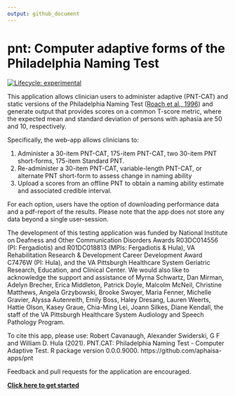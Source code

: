 ```yaml
---
output: github_document
---
```


# pnt: Computer adaptive forms of the Philadelphia Naming Test
<!-- README.md is generated from README.Rmd. Please edit that file -->

<!-- badges: start -->
[![Lifecycle: experimental](https://img.shields.io/badge/lifecycle-experimental-orange.svg)](https://lifecycle.r-lib.org/articles/stages.html#experimental)
<!-- badges: end -->

This application allows clinician users to administer adaptive (PNT-CAT) and static versions of the Philadelphia Naming Test ([Roach et al., 1996](http://aphasiology.pitt.edu/215/1/24-09.pdf)) and generate output that provides scores on a common T-score metric, where the expected mean and standard deviation of persons with aphasia are 50 and 10, respectively. 

Specifically, the web-app allows clinicians to:

1. Administer a 30-item PNT-CAT, 175-item PNT-CAT, two 30-item PNT short-forms, 175-item Standard PNT. 
2. Re-administer a 30-item PNT-CAT, variable-length PNT-CAT, or alternate PNT short-form to assess change in naming ability
3. Upload a scores from an offline PNT to obtain a naming ability estimate and associated credible interval. 

For each option, users have the option of downloading performance data and a pdf-report of the results. Please note that the app does not store any data beyond a single user-session. 

The development of this testing application was funded by National Institute on Deafness and Other Communication Disorders Awards R03DC014556 (PI: Fergadiotis) and R01DC018813 (MPIs: Fergadiotis & Hula), VA Rehabilitation Research & Development Career Development Award C7476W (PI: Hula), and the VA Pittsburgh Healthcare System Geriatric Research, Education, and Clinical Center. We would also like to acknowledge the support and assistance of Myrna Schwartz, Dan Mirman, Adelyn Brecher, Erica Middleton, Patrick Doyle, Malcolm McNeil, Christine Matthews, Angela Grzybowski, Brooke Swoyer, Maria Fenner, Michelle Gravier, Alyssa Autenreith, Emily Boss, Haley Dresang, Lauren Weerts, Hattie Olson, Kasey Graue, Chia-Ming Lei, Joann Silkes, Diane Kendall, the staff of the VA Pittsburgh Healthcare System Audiology and Speech Pathology Program.

To cite this app, please use: Robert Cavanaugh, Alexander Swiderski, G F and William D. Hula (2021). PNT.CAT: Philadelphia Naming Test - Computer Adaptive Test. R package version 0.0.0.9000. https://github.com/aphaisa-apps/pnt

Feedback and pull requests for the application are encouraged. 

[**Click here to get started**](https://aphasia-apps.github.io/pnt/articles/articles/pnt.html)